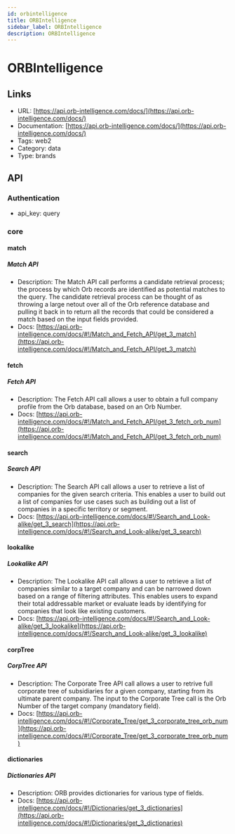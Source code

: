 ```yaml
---
id: orbintelligence
title: ORBIntelligence
sidebar_label: ORBIntelligence
description: ORBIntelligence
---
```


# ORBIntelligence

## Links

* URL: [https://api.orb-intelligence.com/docs/](https://api.orb-intelligence.com/docs/)
* Documentation: [https://api.orb-intelligence.com/docs/](https://api.orb-intelligence.com/docs/)
* Tags: web2
* Category: data
* Type: brands

## API

### Authentication

* api_key: query

### core

#### match

##### Match API

* Description: The Match API call performs a candidate retrieval process; the process by which Orb records are identified as potential matches to the query. The candidate retrieval process can be thought of as throwing a large netout over all of the Orb reference database and pulling it back in to return all the records that could be considered a match based on the input fields provided.
* Docs: [https://api.orb-intelligence.com/docs/#!/Match_and_Fetch_API/get_3_match](https://api.orb-intelligence.com/docs/#!/Match_and_Fetch_API/get_3_match)

#### fetch

##### Fetch API

* Description: The Fetch API call allows a user to obtain a full company profile from the Orb database, based on an Orb Number.
* Docs: [https://api.orb-intelligence.com/docs/#!/Match_and_Fetch_API/get_3_fetch_orb_num](https://api.orb-intelligence.com/docs/#!/Match_and_Fetch_API/get_3_fetch_orb_num)

#### search

##### Search API

* Description: The Search API call allows a user to retrieve a list of companies for the given search criteria. This enables a user to build out a list of companies for use cases such as building out a list of companies in a specific territory or segment.
* Docs: [https://api.orb-intelligence.com/docs/#!/Search_and_Look-alike/get_3_search](https://api.orb-intelligence.com/docs/#!/Search_and_Look-alike/get_3_search)

#### lookalike

##### Lookalike API

* Description: The Lookalike API call allows a user to retrieve a list of companies similar to a target company and can be narrowed down based on a range of filtering attributes. This enables users to expand their total addressable market or evaluate leads by identifying for companies that look like existing customers.
* Docs: [https://api.orb-intelligence.com/docs/#!/Search_and_Look-alike/get_3_lookalike](https://api.orb-intelligence.com/docs/#!/Search_and_Look-alike/get_3_lookalike)

#### corpTree

##### CorpTree API

* Description: The Corporate Tree API call allows a user to retrive full corporate tree of subsidiaries for a given company, starting from its ultimate parent company. The input to the Corporate Tree call is the Orb Number of the target company (mandatory field).
* Docs: [https://api.orb-intelligence.com/docs/#!/Corporate_Tree/get_3_corporate_tree_orb_num](https://api.orb-intelligence.com/docs/#!/Corporate_Tree/get_3_corporate_tree_orb_num)

#### dictionaries

##### Dictionaries API

* Description: ORB provides dictionaries for various type of fields.
* Docs: [https://api.orb-intelligence.com/docs/#!/Dictionaries/get_3_dictionaries](https://api.orb-intelligence.com/docs/#!/Dictionaries/get_3_dictionaries)
